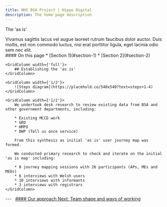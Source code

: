 ```yaml
---
title: NHS BSA Project | Hippo Digital
description: The home page description
---
```


<Heading caption='Understanding the problem' tag='h1'>The 'as is'</Heading>

<GridRow>
    <GridColumn width={'2/3'}>
        <LeadParagraph>
            Vivamus sagittis lacus vel augue laoreet rutrum faucibus dolor auctor. Duis mollis, est non commodo luctus, nisi erat porttitor ligula, eget lacinia odio sem nec elit.
        </LeadParagraph>
    </GridColumn>
    <GridColumn width={'1/3'}>
        <nav className="in-page-nav">
            #### On this page
            * [Section 1](#section-1)
            * [Section 2](#section-2)
        </nav>
    </GridColumn>
</GridRow>

<GridRow>

    <GridColumn width={'full'}>
        ## Establishing the 'as is'
    </GridColumn>

    <GridColumn width={'1/2'}>
        ![Steps diagram](https://placehold.co/540x540?text=steps+1-4)
    </GridColumn>

    <GridColumn width={'1/2'}>
        We undertook desk research to review existing data from BSA and other government departments, including:

        * Existing MCCD work
        * GRO
        * HMPO
        * DWP (Tell us once service)

        From this synthesis as initial 'as is' user journey map was formed.

        We conducted primary research to check and iterate on the initial 'as is map' including:

        * 8 journey mapping sessions with 26 participants (APs, MEs and MEOs)
        * 6 interviews with Welsh users
        * 10 interviews with informants
        * 3 interviews with registrars
    </GridColumn>

</GridRow>

<GridRow>
    <GridColumn width={'full'}>
        ---
    </GridColumn>
</GridRow>
<GridRow>
    <GridColumn width={'1/2'}>
        &nbsp;
    </GridColumn>
    <GridColumn width={'1/2'}>
        <a className="next-page" href="/approach/team-and-wow">
            #### Our approach
            Next: <span>Team shape and ways of working</span>
        </a>
    </GridColumn>
</GridRow>